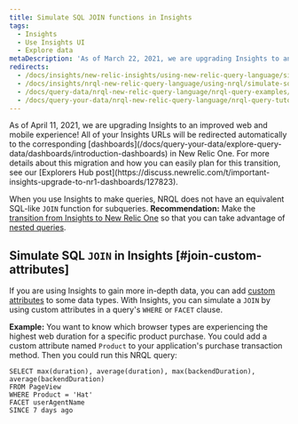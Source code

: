 ```yaml
---
title: Simulate SQL JOIN functions in Insights
tags:
  - Insights
  - Use Insights UI
  - Explore data
metaDescription: 'As of March 22, 2021, we are upgrading Insights to an improved web and mobile experience with New Relic One Dashboards.'
redirects:
  - /docs/insights/new-relic-insights/using-new-relic-query-language/simulate-sql-join-functions-insights
  - /docs/insights/nrql-new-relic-query-language/using-nrql/simulate-sql-join-functions-insights
  - /docs/query-data/nrql-new-relic-query-language/nrql-query-examples/simulate-sql-join-functions-insights
  - /docs/query-your-data/nrql-new-relic-query-language/nrql-query-tutorials/simulate-sql-join-functions-insights
---
```


<Callout variant="important">
  As of April 11, 2021, we are upgrading Insights to an improved web and mobile experience! All of your Insights URLs will be redirected automatically to the corresponding [dashboards](/docs/query-your-data/explore-query-data/dashboards/introduction-dashboards) in New Relic One. For more details about this migration and how you can easily plan for this transition, see our [Explorers Hub post](https://discuss.newrelic.com/t/important-insights-upgrade-to-nr1-dashboards/127823).
</Callout>

When you use Insights to make queries, NRQL does not have an equivalent SQL-like `JOIN` function for subqueries. **Recommendation:** Make the [transition from Insights to New Relic One](/docs/new-relic-one/use-new-relic-one/core-concepts/transition-new-relic-one-insights) so that you can take advantage of [nested queries](https://docs.newrelic.com/docs/query-your-data/nrql-new-relic-query-language/nrql-query-tutorials/nested-aggregation-make-ordered-computations-single-query).

## Simulate SQL `JOIN` in Insights [#join-custom-attributes]

If you are using Insights to gain more in-depth data, you can add [custom attributes](/docs/insights/insights-data-sources/custom-data/send-custom-data-insights) to some data types. With Insights, you can simulate a `JOIN` by using custom attributes in a query's `WHERE` or `FACET` clause.

**Example:** You want to know which browser types are experiencing the highest web duration for a specific product purchase. You could add a custom attribute named `Product` to your application's purchase transaction method. Then you could run this NRQL query:

```
SELECT max(duration), average(duration), max(backendDuration), average(backendDuration) 
FROM PageView 
WHERE Product = 'Hat' 
FACET userAgentName 
SINCE 7 days ago
```
